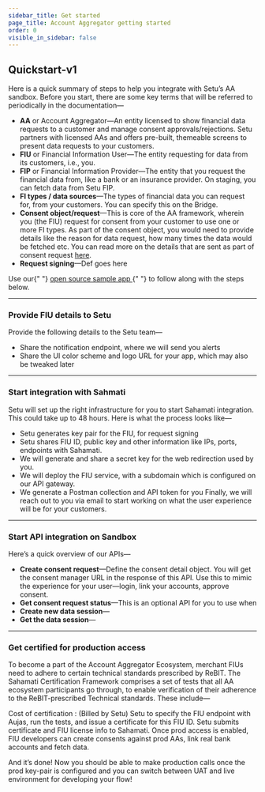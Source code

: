 ```yaml
---
sidebar_title: Get started
page_title: Account Aggregator getting started
order: 0
visible_in_sidebar: false
---
```


## Quickstart-v1

Here is a quick summary of steps to help you integrate with Setu’s AA sandbox. Before you start, there are some key terms that will be referred to periodically in the documentation—

- **AA** or Account Aggregator—An entity licensed to show financial data requests to a customer and manage consent approvals/rejections. Setu partners with licensed AAs and offers pre-built, themeable screens to present data requests to your customers.
- **FIU** or Financial Information User—The entity requesting for data from its customers, i.e., you.
- **FIP** or Financial Information Provider—The entity that you request the financial data from, like a bank or an insurance provider. On staging, you can fetch data from Setu FIP.
- **FI types / data sources**—The types of financial data you can request for, from your customers. You can specify this on the Bridge.
- **Consent object/request**—This is core of the AA framework, wherein you (the FIU) request for consent from your customer to use one or more FI types. As part of the consent object, you would need to provide details like the reason for data request, how many times the data would be fetched etc. You can read more on the details that are sent as part of consent request <a href="/data/account-aggregator/consent-object" target="_blank">here</a>.
- **Request signing**—Def goes here

<Callout type="tip">
  Use our{" "}
  <a
    href="https://github.com/SetuHQ/account-aggregator-sample-app"
    target="_blank"
  >
    open source sample app
  </a>{" "}
  to follow along with the steps below.
</Callout>

<hr class="primary" />

### Provide FIU details to Setu

Provide the following details to the Setu team—

- Share the notification endpoint, where we will send you alerts
- Share the UI color scheme and logo URL for your app, which may also be tweaked later

<hr class="primary" />

### Start integration with Sahmati

Setu will set up the right infrastructure for you to start Sahamati integration. This could take up to 48 hours. Here is what the process looks like—

- Setu generates key pair for the FIU, for request signing
- Setu shares FIU ID, public key and other information like IPs, ports, endpoints with Sahamati.
- We will generate and share a secret key for the web redirection used by you.
- We will deploy the FIU service, with a subdomain which is configured on our API gateway.
- We generate a Postman collection and API token for you
  Finally, we will reach out to you via email to start working on what the user experience will be for your customers.

<hr class="primary" />

### Start API integration on Sandbox

Here’s a quick overview of our APIs—

- **Create consent request**—Define the consent detail object. You will get the consent manager URL in the response of this API. Use this to mimic the experience for your user—login, link your accounts, approve consent.
- **Get consent request status**—This is an optional API for you to use when
- **Create new data session**—
- **Get the data session**—

<hr class="primary" />

### Get certified for production access

To become a part of the Account Aggregator Ecosystem, merchant FIUs need to adhere to certain technical standards prescribed by ReBIT. The Sahamati Certification Framework comprises a set of tests that all AA ecosystem participants go through, to enable verification of their adherence to the ReBIT-prescribed Technical standards. These include—

Cost of certification : (Billed by Setu)
Setu to specify the FIU endpoint with Aujas, run the tests, and issue a certificate for this FIU ID.
Setu submits certificate and FIU license info to Sahamati.
Once prod access is enabled, FIU developers can create consents against prod AAs, link real bank accounts and fetch data.

And it’s done! Now you should be able to make production calls once the prod key-pair is configured and you can switch between UAT and live environment for developing your flow!
